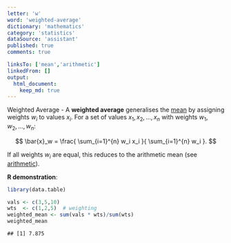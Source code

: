```yaml
---
letter: 'w'
word: 'weighted-average'
dictionary: 'mathematics'
category: 'statistics'
dataSource: 'assistant'
published: true
comments: true

linksTo: ['mean','arithmetic']
linkedFrom: []
output:
  html_document:
    keep_md: true
---
```




<a id="weighted-average">Weighted Average</a> - A **weighted average** generalises the [mean](#mean) by assigning weights $w_i$ to values $x_i$. For a set of values $x_1, x_2, \dots, x_n$ with weights $w_1, w_2, \dots, w_n$:

$$
\bar{x}_w = \frac{ \sum_{i=1}^{n} w_i x_i }{ \sum_{i=1}^{n} w_i }.
$$

If all weights $w_i$ are equal, this reduces to the arithmetic mean (see [arithmetic](#arithmetic)).

**R demonstration**:


``` r
library(data.table)

vals <- c(3,5,10)
wts  <- c(1,2,5)  # weighting
weighted_mean <- sum(vals * wts)/sum(wts)
weighted_mean
```

```
## [1] 7.875
```
